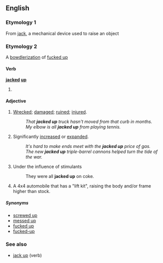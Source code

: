 ==English==

===Etymology 1===
From [[jack]], a mechanical device used to raise an object

===Etymology 2===
A [[bowdlerization]] of [[fucked up]] <!-- paraphrased from an addition made at Wikipedia.  Unconfirmed -->

====Verb====
'''[[jacked]] [[up]]'''

# {{past of|jack up}}

====Adjective====
{{en-adj}}

# {{slang}} [[Wrecked]]; [[damaged]]; [[ruined]]; [[injured]].
#: ''That '''jacked up''' truck hasn't moved from that curb in months.''
#: ''My elbow is all '''jacked up''' from playing tennis.''
# {{slang}} Significantly [[increased]] or [[expanded]].
#: ''It's hard to make ends meet with the '''jacked up''' price of gas.''
#: ''The new '''jacked up''' triple-barrel cannons helped turn the tide of the war.''
# {{slang}} Under the influence of stimulants
#: They were all '''jacked up''' on coke.
# {{automotive}} A 4x4 automobile that has a "lift kit", raising the body and/or frame higher than stock.

=====Synonyms=====
* [[screwed up]]
* [[messed up]]
* [[fucked up]]
* [[fucked-up]]

===See also===
* [[jack up]] (verb)